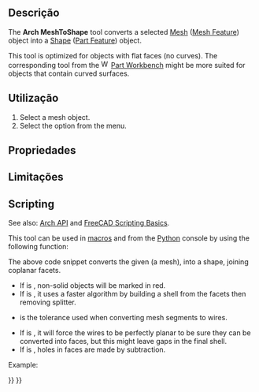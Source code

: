 <languages/>

<div class="mw-translate-fuzzy">
{{Docnav
|[[Arch_SplitMesh/pt-br|Dividir uma malha]]
|[[Arch_SelectNonSolidMeshes/pt-br|Seleção de malhas não sólidas]]
|[[Arch_Workbench/pt-br|Arch]]
|IconL=Arch_SplitMesh.svg
|IconR=Arch_SelectNonManifold.svg
|IconC=Workbench_Arch.svg
}}
</div>

{{GuiCommand
|Name=Arch MeshToShape
|MenuLocation=Utils → Mesh to Shape
|Workbenches=[[BIM_Workbench|BIM]]
|SeeAlso=[[Arch_SplitMesh|Arch SplitMesh]], [[Arch_RemoveShape|Arch RemoveShape]]
}}

<span id="Description"></span>
==Descrição==

The '''Arch MeshToShape''' tool converts a selected [[Mesh|Mesh]] ([[Mesh_Feature|Mesh Feature]]) object into a [[Shape|Shape]] ([[Part_Feature|Part Feature]]) object.

This tool is optimized for objects with flat faces (no curves). The corresponding tool {{Button|[[File:Part_ShapeFromMesh.svg|16px]] [[Part_ShapeFromMesh|Part ShapeFromMesh]]}} from the [[Image:Workbench_Part.svg|16px]] [[Part_Workbench|Part Workbench]] might be more suited for objects that contain curved surfaces.

<span id="Usage"></span>
==Utilização==

# Select a mesh object.
# Select the {{MenuCommand|Utils → [[Image:Arch_MeshToShape.svg|16px]] Mesh to Shape}} option from the menu.

<span id="Properties"></span>
==Propriedades==

<span id="Limitations"></span>
== Limitações ==

==Scripting==

See also: [[Arch_API|Arch API]] and [[FreeCAD_Scripting_Basics|FreeCAD Scripting Basics]].

This tool can be used in [[Macros|macros]] and from the [[Python|Python]] console by using the following function:

{{Code|code=
new_obj = meshToShape(obj, mark=True, fast=True, tol=0.001, flat=False, cut=True)
}}

The above code snippet converts the given {{incode|obj}} (a mesh), into a shape, joining coplanar facets.
* If {{incode|mark}} is {{incode|True}}, non-solid objects will be marked in red.
* If {{incode|fast}} is {{incode|True}}, it uses a faster algorithm by building a shell from the facets then removing splitter.
* {{incode|tol}} is the tolerance used when converting mesh segments to wires.
* If {{incode|flat}} is {{incode|True}}, it will force the wires to be perfectly planar to be sure they can be converted into faces, but this might leave gaps in the final shell.
* If {{incode|cut}} is {{incode|True}}, holes in faces are made by subtraction.

Example:

{{Code|code=
import Arch, Mesh, BuildRegularGeoms

Box = FreeCAD.ActiveDocument.addObject("Mesh::Cube", "Cube")
Box.Length = 1000
Box.Width = 2000
Box.Height = 1000
FreeCAD.ActiveDocument.recompute()

new_obj = Arch.meshToShape(Box)
}}


<div class="mw-translate-fuzzy">
{{Docnav
|[[Arch_SplitMesh/pt-br|Dividir uma malha]]
|[[Arch_SelectNonSolidMeshes/pt-br|Seleção de malhas não sólidas]]
|[[Arch_Workbench/pt-br|Arch]]
|IconL=Arch_SplitMesh.svg
|IconR=Arch_SelectNonManifold.svg
|IconC=Workbench_Arch.svg
}}
</div>

{{BIM_Tools_navi{{#translation:}}}}
{{Userdocnavi{{#translation:}}}}